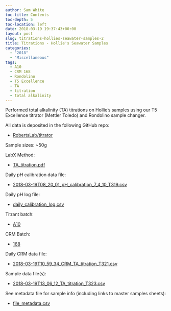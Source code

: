 ```yaml
---
author: Sam White
toc-title: Contents
toc-depth: 5
toc-location: left
date: 2018-03-19 19:37:43+00:00
layout: post
slug: titrations-hollies-seawater-samples-2
title: Titrations - Hollie's Seawater Samples
categories:
  - "2018"
  - "Miscellaneous"
tags:
  - A10
  - CRM 168
  - Rondolino
  - T5 Excellence
  - TA
  - titration
  - total alkalinity
---
```


Performed total alkalinity (TA) titrations on Hollie's samples using our T5 Excellence titrator (Mettler Toledo) and Rondolino sample changer.

All data is deposited in the following GitHub repo:





  * [RobertsLab/titrator](https://github.com/RobertsLab/titrator)



Sample sizes: ~50g

LabX Method:



  * [TA_titration.pdf](https://github.com/RobertsLab/titrator/blob/master/LabX_method_files/TA_titration.pdf)



Daily pH calibration data file:



  * [2018-03-19T08_20_01_pH_calibration_7_4_10_T319.csv](https://github.com/RobertsLab/titrator/raw/master/data/cal_data/2018-03-19T08_20_01_pH_calibration_7_4_10_T319.csv)



Daily pH log file:



  * [daily_calibration_log.csv](https://github.com/RobertsLab/titrator/blob/master/data/cal_data/daily_calibration_log.csv)



Titrant batch:



  * [A10](https://github.com/RobertsLab/titrator/blob/master/data/acid_certifications/Batch_A10_CoA.pdf)



CRM Batch:



  * [168](https://github.com/RobertsLab/titrator/blob/master/data/crm_certifications/Batch168.pdf)



Daily CRM data file:



  * [2018-03-19T10_59_34_CRM_TA_titration_T321.csv](https://github.com/RobertsLab/titrator/raw/master/data/titration_data/crm_data/2018-03-19T10_59_34_CRM_TA_titration_T321.csv)



Sample data file(s):



  * [2018-03-19T13_06_12_TA_titration_T323.csv](https://github.com/RobertsLab/titrator/raw/master/data/titration_data/sample_data/2018-03-19T13_06_12_TA_titration_T323.csv)



See metadata file for sample info (including links to master samples sheets):



  * [file_metadata.csv](https://github.com/RobertsLab/titrator/blob/master/data/titration_data/sample_data/file_metadata.csv)


